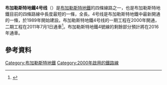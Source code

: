{{expand|time=2015-12-16T09:30:00+00:00}}
'''布加勒斯特地鐵4号线'''（{{lang-ro|Linia M4 a metroului din București}}）是[[布加勒斯特地鐵|布加勒斯特地鐵]]的四條線路之一，也是布加勒斯特地鐵目前的四條路線中長度最短的一條，全長{{convert|6.2|km|mi|1|abbr=on}}。4号线是布加勒斯特地鐵中最新開通的一條，於1989年開始建設。布加勒斯特地鐵4号线的一期工程在2000年開通，二期工程在2011年7月1日通車<ref>{{Cite web|title = Prezentare generală M4|url = http://forum.construim-romania.ro/showthread.php?tid=81|website = forum.construim-romania.ro|accessdate = 2015-09-04|archive-date = 2016-03-04|archive-url = https://web.archive.org/web/20160304003929/http://forum.construim-romania.ro/showthread.php?tid=81|dead-url = yes}}</ref>。布加勒斯特地鐵4號線的剩餘部分預計將在2016年通車。
== 參考資料 ==
{{reflist}}
[[Category:布加勒斯特地鐵|Category:布加勒斯特地鐵]]
[[Category:2000年啟用的鐵路線|Category:2000年啟用的鐵路線]]